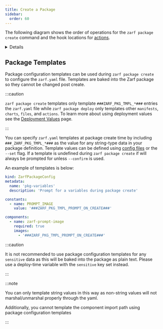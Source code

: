 ```yaml
---
title: Create a Package
sidebar:
  order: 60
---
```



The following diagram shows the order of operations for the `zarf package create` command and the hook locations for [actions](/ref/actions).

<Details label="Lifecycle Diagram">
<Mermaid diagram={`
graph TD
    A1(set working directory)-->A2
    A2(parse zarf.yaml)-->A3
    A3(filter components by architecture)-->A4
    A4(detect init package)-->A5
    A5(handle deprecations)-->A6
    A6(parse component imports)-->A7
    A7(process create-time variables)-->A8
    A8(write build data and zarf.yaml)-->A9

    A9(run validations)-->A10
    A10(confirm package create):::prompt-->A11
    A11{Init package?}
    A11 -->|Yes| A12(add seed image)-->A13
    A11 -->|No| A13

    subgraph  ""
    A13(add each component)-->A13
    A13 --> A14(run each '.actions.onCreate.before'):::action-->A14
    A14 --> A15(load '.charts')-->A16
    A16(load '.files')-->A17
    A17(load '.dataInjections')-->A18
    A18(load '.manifests')-->A19
    A19(load '.repos')-->A20
    A20(run each '.actions.onCreate.after'):::action-->A20
    A20-->A21{Success?}
    A21-->|Yes|A22(run each\n'.actions.onCreate.success'):::action-->A22
    A21-->|No|A23(run each\n'.actions.onCreate.failure'):::action-->A23-->A999
    end

    A22-->A24(load all '.images')
    A24-->A25{Skip SBOM?}
    A25-->|Yes|A27
    A25-->|No|A26
    A26(generate SBOM)-->A27
    A27(reset working directory)-->A28
    A28(create package archive)-->A29
    A29{Is multipart?}
    A29-->|Yes|A30(split package archive)-->A31
    A29-->|No|A31
    A31(handle sbom view/out flags)

    A999[Abort]:::fail

    classDef prompt fill:#4adede,color:#000000
    classDef action fill:#bd93f9,color:#000000
    classDef fail fill:#aa0000
`}/>
</Details>


## Package Templates

Package configuration templates can be used during `zarf package create` to configure the `zarf.yaml` file. Templates are baked into the Zarf package so they cannot be changed post create.

:::caution

`zarf package create` templates only template `###ZARF_PKG_TMPL_*###` entries the `zarf.yaml` file while `zarf package deploy` only templates other `manifests`, `charts`, `files`, and `actions`.  To learn more about using deployment values see the [Deployment Values](/ref/values) page.

:::

You can specify `zarf.yaml` templates at package create time by including `###_ZARF_PKG_TMPL_*###` as the value for any string-type data in your package definition. Template values can be defined using [config files](/ref/config-files/) or the `--set` flag. If a template is undefined during `zarf package create` if will always be prompted for unless `--confirm` is used.

An example of templates is below:
```yaml
kind: ZarfPackageConfig
metadata:
  name: 'pkg-variables'
  description: 'Prompt for a variables during package create'

constants:
  - name: PROMPT_IMAGE
    value: '###ZARF_PKG_TMPL_PROMPT_ON_CREATE###'

components:
  - name: zarf-prompt-image
    required: true
    images:
      - '###ZARF_PKG_TMPL_PROMPT_ON_CREATE###'
```

:::caution

It is not recommended to use package configuration templates for any `sensitive` data as this will be baked into the package as plain text.  Please use a deploy-time variable with the `sensitive` key set instead.

:::

:::note

You can only template string values in this way as non-string values will not marshal/unmarshal properly through the yaml.

Additionally, you cannot template the component import path using package configuration templates

:::

